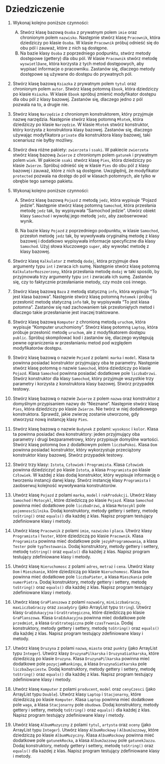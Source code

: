 # Dziedziczenie

1.  Wykonaj kolejno poniższe czynności:

    A.  Stwórz klasę bazową `Osoba` z prywatnym polem `imie` oraz chronionym polem `nazwisko`. Następnie stwórz klasę `Pracownik`, która dziedziczy po klasie `Osoba`. W klasie `Pracownik` próbuj odnieść się do obu pól i zauważ, które z nich są dostępne.
    B.  Na bazie klasy `Osoba` z poprzedniego podpunktu, stwórz metody dostępowe (gettery) dla obu pól. W klasie `Pracownik` stwórz metodę `wyswietlDane`, która korzysta z tych metod dostępowych, aby wypisać informacje o pracowniku. Zastanów się, dlaczego metody dostępowe są używane do dostępu do prywatnych pól.

2.  Stwórz klasę bazową `Ksiazka` z prywatnym polem `tytul` oraz chronionym polem `autor`. Stwórz klasę potomną `Ebook`, która dziedziczy po klasie `Ksiazka`. W klasie `Ebook` spróbuj zmienić modyfikator dostępu dla obu pól z klasy bazowej. Zastanów się, dlaczego jedno z pól pozwala na to, a drugie nie.

3.  Stwórz klasę `Narzędzie` z chronionym konstruktorem, który przyjmuje nazwę narzędzia. Następnie stwórz klasę potomną `Młotek`, która dziedziczy po klasie `Narzędzie`. W klasie `Młotek` stwórz konstruktor, który korzysta z konstruktora klasy bazowej. Zastanów się, dlaczego używając modyfikatora `private` dla konstruktora klasy bazowej, taki scenariusz nie byłby możliwy.

4.  Stwórz dwa różne pakiety: `zwierzeta` i `ssaki`. W pakiecie `zwierzeta` stwórz klasę bazową `Zwierze` z chronionym polem `gatunek` i prywatnym polem `wiek`. W pakiecie `ssaki` stwórz klasę `Pies`, która dziedziczy po klasie `Zwierze`. Spróbuj odnieść się w klasie `Pies` do obu pól z klasy bazowej i zauważ, które z nich są dostępne. Uwzględnij, że modyfikator `protected` pozwala na dostęp do pól w klasach potomnych, ale tylko w obrębie tego samego pakietu.

5.  Wykonaj kolejno poniższe czynności:

    A.  Stwórz klasę bazową `Pojazd` z metodą `jedz`, która wypisuje "Pojazd jedzie". Następnie stwórz klasę potomną `Samochod`, która przesłania metodę `jedz` tak, by wypisywała "Samochod jedzie". Utwórz obiekt klasy `Samochod` i wywołaj jego metodę `jedz`, aby zaobserwować wynik.

    B.  Na bazie klasy `Pojazd` z poprzedniego podpunktu, w klasie `Samochod`, przesłoń metodę `jedz` tak, by wywoływała oryginalną metodę z klasy bazowej i dodatkowo wypisywała informacje specyficzne dla klasy `Samochod`. Użyj słowa kluczowego `super`, aby wywołać metodę z klasy bazowej.

6.  Stwórz klasę `Kalkulator` z metodą `dodaj`, która przyjmuje dwa argumenty typu `int` i zwraca ich sumę. Następnie stwórz klasę potomną `KalkulatorRozszerzony`, która przesłania metodę `dodaj` w taki sposób, by przyjmowała trzy argumenty typu `int` i zwracała ich sumę. Zastanów się, czy to faktycznie przesłanianie metody, czy może coś innego.

7.  Stwórz klasę bazową `Baza` z metodą statyczną `info`, która wypisuje "To jest klasa bazowa". Następnie stwórz klasę potomną `Potomek` i próbuj przesłonić metodę statyczną `info` tak, by wypisywała "To jest klasa potomna". Zastanów się nad zachowaniem tak przesłoniętych metod i dlaczego takie przesłanianie jest inaczej traktowane.

8.  Stwórz klasę bazową `Komputer` z chronioną metodą `uruchom`, która wypisuje "Komputer uruchomiony". Stwórz klasę potomną `Laptop`, która próbuje przesłonić metodę `uruchom`, ale z modyfikatorem dostępu `public`. Spróbuj skompilować kod i zastanów się, dlaczego występują pewne ograniczenia w przesłanianiu metod pod względem modyfikatorów dostępu.

9.  Stwórz klasę bazową o nazwie `Pojazd` z polami: `marka` i `model`. Klasa ta powinna posiadać konstruktor przyjmujący oba te parametry. Następnie stwórz klasę potomną o nazwie `Samochod`, która dziedziczy po klasie `Pojazd`. Klasa `Samochod` powinna posiadać dodatkowe pole `liczbaDrzwi`. Stwórz konstruktor dla klasy `Samochod`, który przyjmuje wszystkie trzy parametry i korzysta z konstruktora klasy bazowej. Stwórz przypadek testowy.

10. Stwórz klasę bazową o nazwie `Zwierze` z polem `nazwa` oraz konstruktor z domyślnym przypisaniem nazwy do "Nieznane". Następnie stwórz klasę `Pies`, która dziedziczy po klasie `Zwierze`. Nie twórz w niej dodatkowego konstruktora. Sprawdź, jakie zwierzę zostanie utworzone, gdy stworzysz nową instancję klasy `Pies`.

11. Stwórz klasę bazową o nazwie `Budynek` z polami: `wysokosc` i `kolor`. Klasa ta powinna posiadać dwa konstruktory: jeden przyjmujący oba parametry i drugi bezparametrowy, który przypisuje domyślne wartości. Stwórz klasę potomną `Dom` z dodatkowym polem `liczbaPokoi`. Klasa `Dom` powinna posiadać konstruktor, który wykorzystuje przeciążony konstruktor klasy bazowej. Stwórz przypadek testowy.

12. Stwórz trzy klasy: `Istota`, `Człowiek` i `Programista`. Klasa `Człowiek` powinna dziedziczyć po klasie `Istota`, a klasa `Programista` po klasie `Człowiek`. W każdej z klas dodaj konstruktor, który wypisuje informację o tworzeniu instancji danej klasy. Stwórz instancję klasy `Programista` i zaobserwuj kolejność wywoływania konstruktorów.

13. Utwórz klasę `Pojazd` z polami `marka`, `model` i `rokProdukcji`. Utwórz klasy `Samochod` i `Motocykl`, które dziedziczą po klasie `Pojazd`. Klasa `Samochod` powinna mieć dodatkowe pole `liczbaDrzwi`, a klasa `Motocykl` pole `pojemnoscSilnika`. Dodaj konstruktory, metody gettery i settery, metodę `toString()` oraz `equals()` dla każdej z klas. Napisz program testujący zdefiniowane klasy i metody.

14. Utwórz klasę `Pracownik` z polami `imie`, `nazwisko` i `placa`. Utwórz klasy `Programista` i `Tester`, które dziedziczą po klasie `Pracownik`. Klasa `Programista` powinna mieć dodatkowe pole `jezykProgramowania`, a klasa `Tester` pole `typTestowania`. Dodaj konstruktory, metody gettery i settery, metodę `toString()` oraz `equals()` dla każdej z klas. Napisz program testujący zdefiniowane klasy i metody.

15. Utwórz klasę `Nieruchomosc` z polami `adres`, `metraż` i `cena`. Utwórz klasy `Dom` i `Mieszkanie`, które dziedziczą po klasie `Nieruchomosc`. Klasa `Dom` powinna mieć dodatkowe pole `liczbaPieter`, a klasa `Mieszkanie` pole `numerPietra`. Dodaj konstruktory, metody gettery i settery, metodę `toString()` oraz `equals()` dla każdej z klas. Napisz program testujący zdefiniowane klasy i metody.

16. Utwórz klasę `GraPlanszowa` z polami `nazwaGry`, `minLiczbaGraczy`, `maxLiczbaGraczy` oraz `zasadyGry` (jako ArrayList typu `String`). Utwórz klasy `GraEdukacyjna` i `GraStrategiczna`, które dziedziczą po klasie `GraPlanszowa`. Klasa `GraEdukacyjna` powinna mieć dodatkowe pole `przedmiot`, a klasa `GraStrategiczna` pole `czasTrwania`. Dodaj konstruktory, metody gettery i settery, metodę `toString()` oraz `equals()` dla każdej z klas. Napisz program testujący zdefiniowane klasy i metody.

17. Utwórz klasę `Druzyna` z polami `nazwa`, `miasto` oraz `punkty` (jako ArrayList typu `Integer`). Utwórz klasy `DruzynaPilkarska` i `DruzynaSiatkarska`, które dziedziczą po klasie `Druzyna`. Klasa `DruzynaPilkarska` powinna mieć dodatkowe pole `pozycjaWRankingu`, a klasa `DruzynaSiatkarska` pole `liczbaZwyciestw`. Dodaj konstruktory, metody gettery i settery, metodę `toString()` oraz `equals()` dla każdej z klas. Napisz program testujący zdefiniowane klasy i metody.

18. Utwórz klasę `Komputer` z polami `producent`, `model` oraz `cenyCzesci` (jako ArrayList typu `Double`). Utwórz klasy `Laptop` i `Stacjonarny`, które dziedziczą po klasie `Komputer`. Klasa `Laptop` powinna mieć dodatkowe pole `waga`, a klasa `Stacjonarny` pole `obudowa`. Dodaj konstruktory, metody gettery i settery, metodę `toString()` oraz `equals()` dla każdej z klas. Napisz program testujący zdefiniowane klasy i metody.

19. Utwórz klasę `AlbumMuzyczny` z polami `tytul`, `artysta` oraz `oceny` (jako ArrayList typu `Integer`). Utwórz klasy `AlbumRockowy` i `AlbumJazzowy`, które dziedziczą po klasie `AlbumMuzyczny`. Klasa `AlbumRockowy` powinna mieć dodatkowe pole `gatunekRocka`, a klasa `AlbumJazzowy` pole `gatunekJazzu`. Dodaj konstruktory, metody gettery i settery, metodę `toString()` oraz `equals()` dla każdej z klas. Napisz program testujący zdefiniowane klasy i metody.
